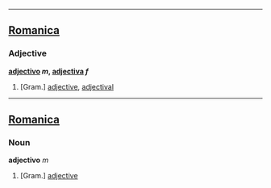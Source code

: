 ----

==[[Romanica]]==
===Adjective===
<b>[[adjectivo]] ''m'', [[adjectiva]] ''f''</b>
#[Gram.] [[adjective]], [[adjectival]]
----

==[[Romanica]]==
===Noun===
<b>adjectivo</b> ''m''
#[Gram.] [[adjective]]